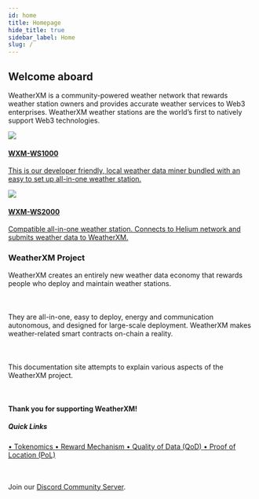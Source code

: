 ```yaml
---
id: home
title: Homepage
hide_title: true
sidebar_label: Home
slug: /
---
```



## Welcome aboard 

WeatherXM is a community-powered weather network that rewards weather station owners and provides accurate weather services to Web3 enterprises.
WeatherXM weather stations are the world’s first to natively support Web3 technologies.

<section class="product-container">
  <div class="device">
    <a href="/wxm-devices/wifi-m5-bundle/wxm-ws1000-introduction">
      <img src={useBaseUrl("img/home/m5.png")} />
      <div class="device-info">
        <h4>WXM-WS1000</h4>
        <p>This is our developer friendly, local weather data miner bundled with an easy to set up all-in-one weather station.</p>
      </div>
    </a>
  </div>
  <div class="device">
    <a href="/wxm-devices/helium-bundle/wxm-ws2000-introduction">
      <img src={useBaseUrl("/img/home/helium.png")} />
      <div class="device-info">
        <h4>WXM-WS2000</h4>
        <p>Compatible all-in-one weather station. Connects to Helium network and submits weather data to WeatherXM.</p>
      </div>
    </a>
  </div>
</section>
  
<div class=" no-shadow">
  <h3>WeatherXM Project</h3>
  <p>
    WeatherXM creates an entirely new weather data economy that rewards
    people who deploy and maintain weather stations.
    <br></br><br></br>
    They are all-in-one, easy to deploy, energy and communication autonomous, and designed for large-scale deployment.
    WeatherXM makes weather-related smart contracts on-chain a reality.
    <br></br><br></br>
    This documentation site attempts to explain various aspects of the WeatherXM project.
    <br></br><br></br>
    <b>Thank you for supporting WeatherXM!</b>
  </p>
  <h5 class="quickLinks">Quick Links</h5>
  <a className="block" href="/tokenomics/">
    &#8226; Tokenomics
  </a>
  <a className="block" href="/reward-mechanism/">
    &#8226; Reward Mechanism
  </a>
  <a className="block" href="/project/quality-of-data/">
    &#8226; Quality of Data (QoD)
  </a>
  <a className="block" href="/project/proof-of-location/">
    &#8226; Proof of Location (PoL)
  </a>
</div>
<br></br>
<p>Join our <a href="https://weatherxm.com/discord" target="_blank" rel="noopener noreferrer">Discord Community Server</a>.</p>
